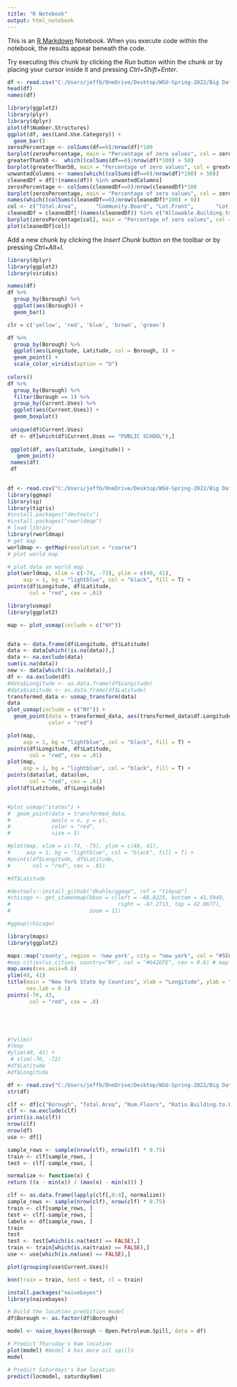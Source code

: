 ```yaml
---
title: "R Notebook"
output: html_notebook
---
```


This is an [R Markdown](http://rmarkdown.rstudio.com) Notebook. When you execute code within the notebook, the results appear beneath the code. 

Try executing this chunk by clicking the *Run* button within the chunk or by placing your cursor inside it and pressing *Ctrl+Shift+Enter*. 

```r
df <- read.csv("C:/Users/jeffb/OneDrive/Desktop/WSU-Spring-2022/Big Data Analitics/data-capstone-final-project/nysus.csv")
head(df)
names(df)
```
```r
library(ggplot2)
library(plyr)
library(dplyr)
plot(df$Number.Structures)
ggplot(df, aes(Land.Use.Category)) +
  geom_bar()
zerosPercentage <- colSums(df==0)/nrow(df)*100  
barplot(zerosPercentage, main = "Percentage of zero values", col = zerosPercentage, names.arg = round(zerosPercentage, 0)) 
greaterThan50 <-  which((colSums(df==0)/nrow(df)*100) > 50)
barplot(greaterThan50, main = "Percentage of zero values", col = greaterThan50, names.arg = round(greaterThan50, 0)) 
unwantedColumns <- names(which((colSums(df==0)/nrow(df)*100) > 50))
cleanedDf = df[!(names(df)) %in% unwantedColumns]
zerosPercentage <- colSums(cleanedDf==0)/nrow(cleanedDf)*100  
barplot(zerosPercentage, main = "Percentage of zero values", col = zerosPercentage, names.arg = round(zerosPercentage, 0)) 
names(which((colSums(cleanedDf==0)/nrow(cleanedDf)*100) > 0))
col <- c("Total.Area",      "Community.Board", "Lot.Front",       "Lot.Depth")
cleanedDf = cleanedDf[!(names(cleanedDf)) %in% c("Allowable.Building.to.Floor.Area")]
barplot(zerosPercentage[col], main = "Percentage of zero values", col = zerosPercentage[col], names.arg = zerosPercentage[col]) 
plot(cleanedDf[col])
```

Add a new chunk by clicking the *Insert Chunk* button on the toolbar or by pressing *Ctrl+Alt+I*.

```r
library(dplyr)
library(ggplot2)
library(viridis)

names(df)
df %>%
  group_by(Borough) %>%
  ggplot(aes(Borough)) +
  geom_bar()

clr = c('yellow', 'red', 'blue', 'brown', 'green')

df %>%
  group_by(Borough) %>%
  ggplot(aes(Longitude, Latitude, col = Borough, )) +
  geom_point() +
  scale_color_viridis(option = "D")
  
colors()
df %>%
  group_by(Borough) %>%
  filter(Borough == 1) %>%
  group_by(Current.Uses) %>%
  ggplot(aes(Current.Uses)) + 
  geom_boxplot() 
 
 unique(df$Current.Uses)
 df <- df[which(df$Current.Uses == "PUBLIC SCHOOL"),]
 
 ggplot(df, aes(Latitude, Longitude)) +
   geom_point()
 names(df)
 df
 

```
```r
df <- read.csv("C:/Users/jeffb/OneDrive/Desktop/WSU-Spring-2022/Big Data Analitics/data-capstone-final-project/nysus.csv")
library(ggmap)
library(sp)
library(tigris)
#install.packages("devtools")
#install.packages("rworldmap")
# load library
library(rworldmap)
# get map
worldmap <- getMap(resolution = "coarse")
# plot world map

# plot data on world map
plot(worldmap, xlim = c(-74, -73), ylim = c(40, 41), 
     asp = 1, bg = "lightblue", col = "black", fill = T) +
points(df$Longitude, df$Latitude, 
       col = "red", cex = .01)

library(usmap)
library(ggplot2)

map <- plot_usmap(include = c("NY"))


data <- data.frame(df$Longitude, df$Latitude)
data <- data[which(!is.na(data)),]
data <- na.exclude(data)
sum(is.na(data))
new <- data[which(!is.na(data)),]
df <- na.exclude(df)
#data$Longitude <- as.data.frame(df$Longitude)
#data$Latitude <- as.data.frame(df$Latitude)
transformed_data <- usmap_transform(data)
data
plot_usmap(include = c("NY")) +
  geom_point(data = transformed_data, aes(transformed_data$df.Longitude, transformed_data$df.Latitude),
             color = "red")

plot(map, 
     asp = 1, bg = "lightblue", col = "black", fill = T) +
points(df$Longitude, df$Latitude, 
       col = "red", cex = .01)
plot(map, 
     asp = 1, bg = "lightblue", col = "black", fill = T) +
points(data$lat, data$lon, 
       col = "red", cex = .01)
plot(df$Latitude, df$Longitude)


#plot_usmap("states") + 
#  geom_point(data = transformed_data, 
#             aes(x = x, y = y), 
#             color = "red",
#             size = 3)

#plot(map, xlim = c(-74, -73), ylim = c(40, 41), 
#     asp = 1, bg = "lightblue", col = "black", fill = T) +
#points(df$Longitude, df$Latitude, 
#       col = "red", cex = .01)

#df$Latitude

#devtools::install_github("dkahle/ggmap", ref = "tidyup")
#chicago <- get_stamenmap(bbox = c(left = -88.0225, bottom = 41.5949, 
#                                  right = -87.2713, top = 42.0677), 
#                         zoom = 11)

#ggmap(chicago)
```
```r
library(maps)
library(ggplot2)

maps::map('county', region = 'new york', city = "new york", col = "#5E610B") 
#map.cities(us.cities, country="NY", col = "#642EFE", cex = 0.6) # map cities recorded in us.cities to NY State
map.axes(cex.axis=0.8) 
ylim(40, 41)
title(main = "New York State by Counties", xlab = "Longitude", ylab = "Latitude",
      cex.lab = 0.1) 
points(-76, 43, 
       col = "red", cex = .8) 



  

#?ylim()
#?map  
#ylim(40, 41) +
 # xlim(-76, -72)
#df$Latitude
#df$Longitude
```

```r
df <- read.csv("C:/Users/jeffb/OneDrive/Desktop/WSU-Spring-2022/Big Data Analitics/data-capstone-final-project/nysus.csv")
str(df)

clf <- df[c("Borough", "Total.Area", "Num.Floors", "Ratio.Building.to.Floor.Area")]
clf <- na.exclude(clf)
print(is.na(clf))
nrow(clf)
nrow(df)
use <- df[]

sample_rows <- sample(nrow(clf), nrow(clf) * 0.75)
train <- clf[sample_rows, ]
test <- clf[-sample_rows, ]

normalize <- function(x) {
return ((x - min(x)) / (max(x) - min(x))) }

clf <- as.data.frame(lapply(clf[,0:4], normalize))
sample_rows <- sample(nrow(clf), nrow(clf) * 0.75)
train <- clf[sample_rows, ]
test <- clf[-sample_rows, ]
labels <- df[sample_rows, ]
train
test
test <- test[which(is.na(test) == FALSE),]
train <- train[which(is.na(train) == FALSE),]
use <- use[which(is.na(use) == FALSE),]

plot(grouping(use$Current.Uses))

knn(train = train, test = test, cl = train)
```

```r
install.packages("naivebayes")
library(naivebayes)

# Build the location prediction model
df$Borough <- as.factor(df$Borough)

model <- naive_bayes(Borough ~ Open.Petroleum.Spill, data = df)

# Predict Thursday's 9am location
plot(model) #model 4 has more oil spills
model

# Predict Saturdays's 9am location
predict(locmodel, saturday9am)
```


